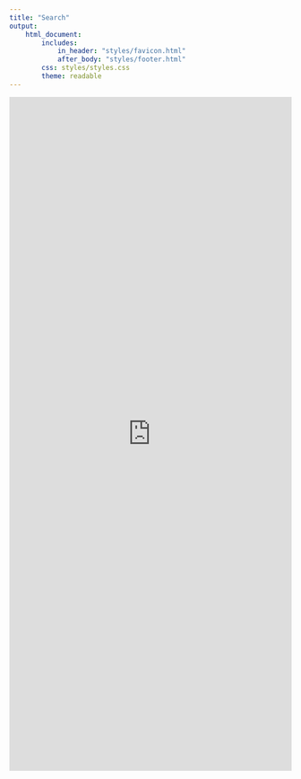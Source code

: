 ```yaml
---
title: "Search"
output:
    html_document:
        includes:
            in_header: "styles/favicon.html"
            after_body: "styles/footer.html"
        css: styles/styles.css
        theme: readable
---
```


<iframe src="https://ctastad.shinyapps.io/table_app/" width=100% height=1200px frameborder="0"></iframe>

